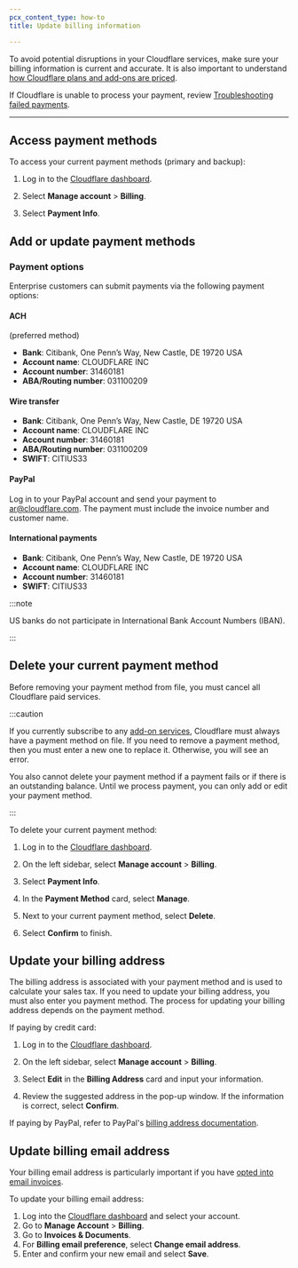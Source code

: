 ```yaml
---
pcx_content_type: how-to
title: Update billing information

---
```



To avoid potential disruptions in your Cloudflare services, make sure your billing information is current and accurate. It is also important to understand [how Cloudflare plans and add-ons are priced](https://www.cloudflare.com/plans/#overview).

If Cloudflare is unable to process your payment, review [Troubleshooting failed payments](/fundamentals/subscriptions-and-billing/troubleshooting-failed-payments/).

***

## Access payment methods

To access your current payment methods (primary and backup):

1. Log in to the [Cloudflare dashboard](https://dash.cloudflare.com).

2. Select **Manage account** > **Billing**.

3. Select **Payment Info**.

## Add or update payment methods

<Render file="billing-add-payment-method" />

### Payment options

Enterprise customers can submit payments via the following payment options:

#### ACH

(preferred method)

* **Bank**: Citibank, One Penn’s Way, New Castle, DE 19720 USA
* **Account name**: CLOUDFLARE INC
* **Account number**: 31460181
* **ABA/Routing number**: 031100209

#### Wire transfer

* **Bank**: Citibank, One Penn’s Way, New Castle, DE 19720 USA
* **Account name**: CLOUDFLARE INC
* **Account number**: 31460181
* **ABA/Routing number**: 031100209
* **SWIFT**: CITIUS33

#### PayPal

Log in to your PayPal account and send your payment to [ar@cloudflare.com](mailto:ar@cloudflare.com). The payment must include the invoice number and customer name.

#### International payments

* **Bank**: Citibank, One Penn’s Way, New Castle, DE 19720 USA
* **Account name**: CLOUDFLARE INC
* **Account number**: 31460181
* **SWIFT**: CITIUS33

:::note


US banks do not participate in International Bank Account Numbers (IBAN).


:::

## Delete your current payment method

Before removing your payment method from file, you must cancel all Cloudflare paid services.

:::caution


If you currently subscribe to any [add-on services](/support/account-management-billing/billing-add-on-service/), Cloudflare must always have a payment method on file. If you need to remove a payment method, then you must enter a new one to replace it. Otherwise, you will see an error.

You also cannot delete your payment method if a payment fails or if there is an outstanding balance. Until we process payment, you can only add or edit your payment method.


:::

To delete your current payment method:

1. Log in to the [Cloudflare dashboard](https://dash.cloudflare.com).

2. On the left sidebar, select **Manage account** > **Billing**.

3. Select **Payment Info**.

4. In the **Payment Method** card, select **Manage**.

5. Next to your current payment method, select **Delete**.

6. Select **Confirm** to finish.

## Update your billing address

The billing address is associated with your payment method and is used to calculate your sales tax. If you need to update your billing address, you must also enter you payment method. The process for updating your billing address depends on the payment method.

If paying by credit card:

1. Log in to the [Cloudflare dashboard](https://dash.cloudflare.com).

2. On the left sidebar, select **Manage account** > **Billing**.

3. Select **Edit** in the **Billing Address** card and input your information.

4. Review the suggested address in the pop-up window. If the information is correct, select **Confirm**.

If paying by PayPal, refer to PayPal's [billing address documentation](https://www.paypal.com/ai/smarthelp/article/how-do-i-edit-the-billing-address-linked-to-my-credit-card-faq680).

## Update billing email address

Your billing email address is particularly important if you have [opted into email invoices](/fundamentals/subscriptions-and-billing/create-billing-profile/#enable-email-invoices).

To update your billing email address:

1. Log into the [Cloudflare dashboard](https://dash.cloudflare.com) and select your account.
2. Go to **Manage Account** > **Billing**.
3. Go to **Invoices & Documents**.
4. For **Billing email preference**, select **Change email address**.
5. Enter and confirm your new email and select **Save**.
